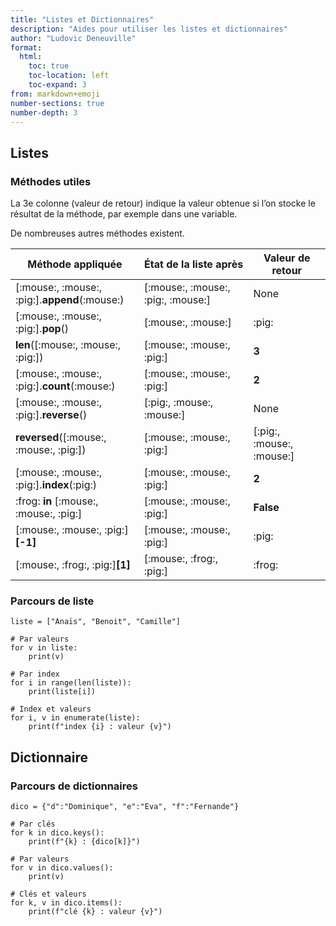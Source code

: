 ```yaml
---
title: "Listes et Dictionnaires"
description: "Aides pour utiliser les listes et dictionnaires"
author: "Ludovic Deneuville"
format: 
  html:
    toc: true
    toc-location: left
    toc-expand: 3
from: markdown+emoji
number-sections: true
number-depth: 3
---
```



## Listes

### Méthodes utiles

La 3e colonne (valeur de retour) indique la valeur obtenue si l'on stocke le résultat de la méthode, par exemple dans une variable.

De nombreuses autres méthodes existent.

| Méthode appliquée                                  | État de la liste après                      | Valeur de retour               |
|----------------------------------------------------|---------------------------------------------|--------------------------------|
| [:mouse:, :mouse:, :pig:].**append**(:mouse:)      | [:mouse:, :mouse:, :pig:, :mouse:]          | None                           |
| [:mouse:, :mouse:, :pig:].**pop**()                | [:mouse:, :mouse:]                          | :pig:                          |
| **len**([:mouse:, :mouse:, :pig:])                 | [:mouse:, :mouse:, :pig:]                   | **3**                          |
| [:mouse:, :mouse:, :pig:].**count**(:mouse:)       | [:mouse:, :mouse:, :pig:]                   | **2**                          |
| [:mouse:, :mouse:, :pig:].**reverse**()            | [:pig:, :mouse:, :mouse:]                   | None                           |
| **reversed**([:mouse:, :mouse:, :pig:])            | [:mouse:, :mouse:, :pig:]                   | [:pig:, :mouse:, :mouse:]      |
| [:mouse:, :mouse:, :pig:].**index**(:pig:)         | [:mouse:, :mouse:, :pig:]                   | **2**                          |
| :frog: **in** [:mouse:, :mouse:, :pig:]            | [:mouse:, :mouse:, :pig:]                   | **False**                      |
| [:mouse:, :mouse:, :pig:]**[-1]**                  | [:mouse:, :mouse:, :pig:]                   | :pig:                          |
| [:mouse:, :frog:, :pig:]**[1]**                    | [:mouse:, :frog:, :pig:]                    | :frog:                         | 



### Parcours de liste

```.python
liste = ["Anaïs", "Benoit", "Camille"]

# Par valeurs
for v in liste:
    print(v)

# Par index
for i in range(len(liste)):
    print(liste[i])

# Index et valeurs
for i, v in enumerate(liste):
    print(f"index {i} : valeur {v}")
```

## Dictionnaire

### Parcours de dictionnaires

```.python
dico = {"d":"Dominique", "e":"Eva", "f":"Fernande"}

# Par clés
for k in dico.keys():
    print(f"{k} : {dico[k]}")

# Par valeurs
for v in dico.values():
    print(v)

# Clés et valeurs
for k, v in dico.items():
    print(f"clé {k} : valeur {v}")
```



